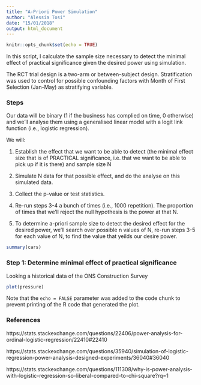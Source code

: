```yaml
---
title: "A-Priori Power Simulation"
author: "Alessia Tosi"
date: "15/01/2018"
output: html_document
---
```


```r
knitr::opts_chunk$set(echo = TRUE)
```


In this script, I calculate the sample size necessary to detect the minimal effect of practical significance given the desired power using simulation.

The RCT trial design is a two-arm or between-subject design. Stratification was used to control for possible confounding factors with Month of First Selection (Jan-May) as stratifying variable.


### Steps

Our data will be binary (1 if the business has complied on time, 0 otherwise) and we'll analyse them using a generalised linear model with a logit link function (i.e., logistic regression).

We will:

1. Establish the effect that we want to be able to detect (the minimal effect size that is of PRACTICAL significance, i.e. that we want to be able to pick up if it is there) and sample size N

3. Simulate N data for that possible effect, and do the analyse on this simulated data. 

4. Collect the p-value or test statistics.

5. Re-run steps 3-4 a bunch of times (i.e., 1000 repetition). The proportion of times that we'll reject the null hypothesis is the power at that N.

6. To determine a-priori sample size to detect the desired effect for the desired power, we'll search over possible n values of N, re-run steps 3-5 for each value of N, to find the value that yeilds our desire power.




```r
summary(cars)
```

### Step 1: Determine minimal effect of practical significance

Looking a historical data of the ONS Construction Survey 
```r
plot(pressure)
```

Note that the `echo = FALSE` parameter was added to the code chunk to prevent printing of the R code that generated the plot.


### References

https://stats.stackexchange.com/questions/22406/power-analysis-for-ordinal-logistic-regression/22410#22410

https://stats.stackexchange.com/questions/35940/simulation-of-logistic-regression-power-analysis-designed-experiments/36040#36040

https://stats.stackexchange.com/questions/111308/why-is-power-analysis-with-logistic-regression-so-liberal-compared-to-chi-square?rq=1

